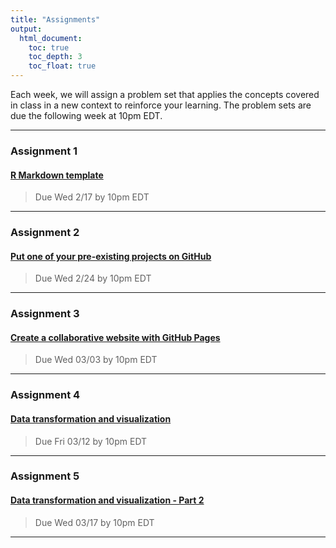 ```yaml
---
title: "Assignments"
output: 
  html_document:
    toc: true
    toc_depth: 3
    toc_float: true
---
```


Each week, we will assign a problem set that applies the concepts covered in class in a new context to reinforce your learning. The problem sets are due the following week at 10pm EDT.  

***

### Assignment 1  
#### [R Markdown template](https://github.com/nt246/NTRES-6100-data-science/blob/main/assignments/assignment_1.md)  
>Due Wed 2/17 by 10pm EDT  

***

### Assignment 2  
#### [Put one of your pre-existing projects on GitHub](https://github.com/nt246/NTRES-6100-data-science/blob/main/assignments/Assignment_2.md)  
>Due Wed 2/24 by 10pm EDT  

***

### Assignment 3  
#### [Create a collaborative website with GitHub Pages](https://github.com/nt246/NTRES-6100-data-science/blob/main/assignments/assignment_3.md)  
>Due Wed 03/03 by 10pm EDT  

***

### Assignment 4  
#### [Data transformation and visualization](https://github.com/nt246/NTRES-6100-data-science/blob/main/assignments/assignment_4.md)  
>Due Fri 03/12 by 10pm EDT  

***

### Assignment 5
#### [Data transformation and visualization - Part 2](https://github.com/nt246/NTRES-6100-data-science/blob/main/assignments/assignment_5.md)  
>Due Wed 03/17 by 10pm EDT  

***

<div class="tocify-extend-page" data-unique="tocify-extend-page" style="height: 0;"></div>

